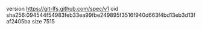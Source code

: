 version https://git-lfs.github.com/spec/v1
oid sha256:094544f54983feb33ea99fbe249895f3516f940d663f4bd13eb3d13faf2405ba
size 7515
